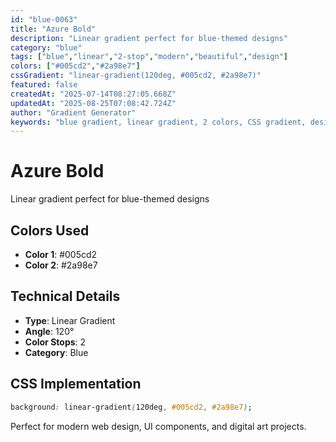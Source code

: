 ```yaml
---
id: "blue-0063"
title: "Azure Bold"
description: "Linear gradient perfect for blue-themed designs"
category: "blue"
tags: ["blue","linear","2-stop","modern","beautiful","design"]
colors: ["#005cd2","#2a98e7"]
cssGradient: "linear-gradient(120deg, #005cd2, #2a98e7)"
featured: false
createdAt: "2025-07-14T08:27:05.668Z"
updatedAt: "2025-08-25T07:08:42.724Z"
author: "Gradient Generator"
keywords: "blue gradient, linear gradient, 2 colors, CSS gradient, design, #005cd2, #2a98e7"
---
```


# Azure Bold

Linear gradient perfect for blue-themed designs

## Colors Used
- **Color 1**: #005cd2
- **Color 2**: #2a98e7

## Technical Details
- **Type**: Linear Gradient
- **Angle**: 120°
- **Color Stops**: 2
- **Category**: Blue

## CSS Implementation
```css
background: linear-gradient(120deg, #005cd2, #2a98e7);
```

Perfect for modern web design, UI components, and digital art projects.
